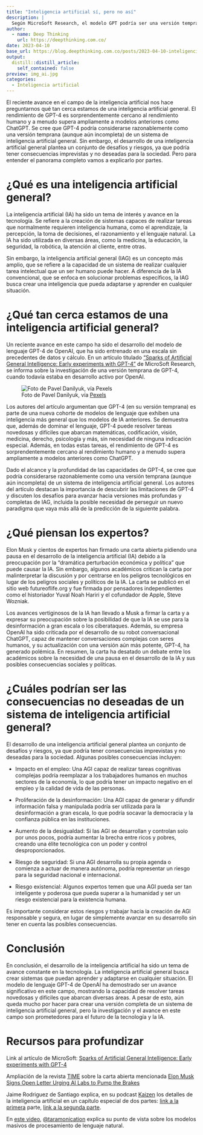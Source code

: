 ```yaml
---
title: "Inteligencia artificial sí, pero no así"
description: |
  Según MicroSoft Research, el modelo GPT podría ser una versión temprana de un sistema de inteligencia artificial general, lo que ha despertado la preocupación de distintos sectores.   En un reciente artículo de MicroSoft Research, se destaca el avance del modelo de lenguaje GPT-4 de OpenAI y se argumenta que podría considerarse como una versión temprana de un sistema de inteligencia artificial general. Recientemente se ha firmado una carta para detener el desarrollo de inteligencia artificial por 6 meses. Sin embargo, no parece que este llamado pueda tener un impacto real sobre las decisiones que MicroSoft toma sobre Open AI. Aún queda mucho por hacer para crear una versión completa de un sistema de inteligencia artificial general. Sin embargo, las discusiones éticas están ocurriendo a una velocidad mucho menor que los desarrollos, generando un panorama preocupante.
author:
  - name: Deep Thinking
    url: https://deepthinking.com.co/
date: 2023-04-10
base_url: https://blog.deepthinking.com.co/posts/2023-04-10-inteligencia-artificial-s-pero-no-as/
output:
  distill::distill_article:
    self_contained: false
preview: img_ai.jpg
categories:
  - Inteligencia artificial
---
```



El reciente avance en el campo de la inteligencia artificial nos hace preguntarnos qué tan cerca estamos de una inteligencia artificial general. El rendimiento de GPT-4 es sorprendentemente cercano al rendimiento humano y a menudo supera ampliamente a modelos anteriores como ChatGPT. Se cree que GPT-4 podría considerarse razonablemente como una versión temprana (aunque aún incompleta) de un sistema de inteligencia artificial general. Sin embargo, el desarrollo de una inteligencia artificial general plantea un conjunto de desafíos y riesgos, ya que podría tener consecuencias imprevistas y no deseadas para la sociedad. Pero para entender el panorama completo vamos a explicarlo por partes.

# ¿Qué es una inteligencia artificial general?


La inteligencia artificial (IA) ha sido un tema de interés y avance en la tecnología. Se refiere a la creación de sistemas capaces de realizar tareas que normalmente requieren inteligencia humana, como el aprendizaje, la percepción, la toma de decisiones, el razonamiento y el lenguaje natural. La IA ha sido utilizada en diversas áreas, como la medicina, la educación, la seguridad, la robótica, la atención al cliente, entre otras.

Sin embargo, la inteligencia artificial general (IAG) es un concepto más amplio, que se refiere a la capacidad de un sistema de realizar cualquier tarea intelectual que un ser humano puede hacer. A diferencia de la IA convencional, que se enfoca en solucionar problemas específicos, la IAG busca crear una inteligencia que pueda adaptarse y aprender en cualquier situación.

# ¿Qué tan cerca estamos de una inteligencia artificial general?

Un reciente avance en este campo ha sido el desarrollo del modelo de lenguaje GPT-4 de OpenAI, que ha sido entrenado en una escala sin precedentes de datos y cálculo. En un artículo titulado ["Sparks of Artificial General Intelligence: Early experiments with GPT-4"](https://arxiv.org/pdf/2303.12712.pdf){target="_blank"} de MicroSoft Research, se informa sobre la investigación de una versión temprana de GPT-4, cuando todavía estaba en desarrollo activo por OpenAI.

![Foto de Pavel Danilyuk, vía [Pexels](https://www.pexels.com){target="_blank"}](img_ai.jpg)


Los autores del artículo argumentan que GPT-4 (en su versión temprana) es parte de una nueva cohorte de modelos de lenguaje que exhiben una inteligencia más general que los modelos de IA anteriores. Se demuestra que, además de dominar el lenguaje, GPT-4 puede resolver tareas novedosas y difíciles que abarcan matemáticas, codificación, visión, medicina, derecho, psicología y más, sin necesidad de ninguna indicación especial. Además, en todas estas tareas, el rendimiento de GPT-4 es sorprendentemente cercano al rendimiento humano y a menudo supera ampliamente a modelos anteriores como ChatGPT.

Dado el alcance y la profundidad de las capacidades de GPT-4, se cree que podría considerarse razonablemente como una versión temprana (aunque aún incompleta) de un sistema de inteligencia artificial general. Los autores del artículo destacan la importancia de descubrir las limitaciones de GPT-4 y discuten los desafíos para avanzar hacia versiones más profundas y completas de IAG, incluida la posible necesidad de perseguir un nuevo paradigma que vaya más allá de la predicción de la siguiente palabra.

# ¿Qué piensan los expertos?

Elon Musk y cientos de expertos han firmado una carta abierta pidiendo una pausa en el desarrollo de la inteligencia artificial (IA) debido a la preocupación por la "dramática perturbación económica y política" que puede causar la IA. Sin embargo, algunos académicos critican la carta por malinterpretar la discusión y por centrarse en los peligros tecnológicos en lugar de los peligros sociales y políticos de la IA. La carta se publicó en el sitio web futureoflife.org y fue firmada por pensadores independientes como el historiador Yuval Noah Hariri y el cofundador de Apple, Steve Wozniak.

Los avances vertiginosos de la IA han llevado a Musk a firmar la carta y a expresar su preocupación sobre la posibilidad de que la IA se use para la desinformación a gran escala o los ciberataques. Además, su empresa OpenAI ha sido criticada por el desarrollo de su robot conversacional ChatGPT, capaz de mantener conversaciones complejas con seres humanos, y su actualización con una versión aún más potente, GPT-4, ha generado polémica. En resumen, la carta ha desatado un debate entre los académicos sobre la necesidad de una pausa en el desarrollo de la IA y sus posibles consecuencias sociales y políticas.

# ¿Cuáles podrían ser las consecuencias no deseadas de un sistema de inteligencia artificial general?

El desarrollo de una inteligencia artificial general plantea un conjunto de desafíos y riesgos, ya que podría tener consecuencias imprevistas y no deseadas para la sociedad. Algunas posibles consecuencias incluyen:

 - Impacto en el empleo: Una AGI capaz de realizar tareas cognitivas complejas podría reemplazar a los trabajadores humanos en muchos sectores de la economía, lo que podría tener un impacto negativo en el empleo y la calidad de vida de las personas.

 - Proliferación de la desinformación: Una AGI capaz de generar y difundir información falsa y manipulada podría ser utilizada para la desinformación a gran escala, lo que podría socavar la democracia y la confianza pública en las instituciones.

 - Aumento de la desigualdad: Si las AGI se desarrollan y controlan solo por unos pocos, podría aumentar la brecha entre ricos y pobres, creando una élite tecnológica con un poder y control desproporcionados.

 - Riesgo de seguridad: Si una AGI desarrolla su propia agenda o comienza a actuar de manera autónoma, podría representar un riesgo para la seguridad nacional e internacional.

 - Riesgo existencial: Algunos expertos temen que una AGI pueda ser tan inteligente y poderosa que pueda superar a la humanidad y ser un riesgo existencial para la existencia humana.

Es importante considerar estos riesgos y trabajar hacia la creación de AGI responsable y segura, en lugar de simplemente avanzar en su desarrollo sin tener en cuenta las posibles consecuencias.

# Conclusión

En conclusión, el desarrollo de la inteligencia artificial ha sido un tema de avance constante en la tecnología. La inteligencia artificial general busca crear sistemas que puedan aprender y adaptarse en cualquier situación. El modelo de lenguaje GPT-4 de OpenAI ha demostrado ser un avance significativo en este campo, mostrando la capacidad de resolver tareas novedosas y difíciles que abarcan diversas áreas. A pesar de esto, aún queda mucho por hacer para crear una versión completa de un sistema de inteligencia artificial general, pero la investigación y el avance en este campo son prometedores para el futuro de la tecnología y la IA.

# Recursos para profundizar

Link al artículo de MicroSoft: [Sparks of Artificial General Intelligence: Early experiments with GPT-4](https://arxiv.org/pdf/2303.12712.pdf){target="_blank"}

Ampliación de la revista [TIME](https://time.com/){target="_blank"} sobre la carta abierta mencionada [Elon Musk Signs Open Letter Urging AI Labs to Pump the Brakes](https://time.com/6266679/musk-ai-open-letter/){target="_blank"}

Jaime Rodriguez de Santiago explica, en su podcast [Kaizen](https://www.jaimerodriguezdesantiago.com/){target="_blank"} los detalles de la inteligencia artificial en un capítulo especial de dos partes: [link a la primera](https://spotify.link/daJgNoLKPyb){target="_blank"} parte, [link a la segunda parte](https://spotify.link/vVUfUMMKPyb){target="_blank"}.

En [este video](https://www.tiktok.com/@taramonication/video/7216272871025380613){target="_blank"}, [@taramonication](https://www.tiktok.com/@taramonication/){target="_blank"} explica su punto de vista sobre los modelos masivos de procesamiento de lenguaje natural.






